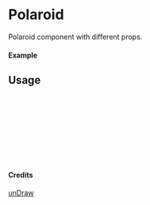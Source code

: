 
<Meta of={Polaroid} title="unDraw/Polaroid" />

# Polaroid

Polaroid component with different props.

#### Example

<Canvas of={Polaroid.Primary} />

## Usage

```ts
import { Polaroid } from "yadl-ui";

const Example = () => {
  return (
      <Polaroid />
  );
};

export default Example;
```

#### Credits
[unDraw](https://undraw.co/illustrations)
